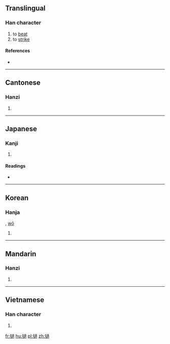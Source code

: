 {{also|挝}}
==Translingual==

===Han character===
{{Han char|rn=64|rad=手|as=13|sn=16|four=57032|canj=QYBB,XQYBB|ids=⿰扌過}}

# to [[beat]]
# to [[strike]]

====References====
* {{Han ref|kx=0457.230|dkj=12778|dj=0806.060|hdz=31947.030|uh=64BE|ud=25790|bh=BEE2|bd=48866}}

----

==Cantonese==

===Hanzi===
{{yue-hanzi|jyut=[[gwo1]], [[zaa1]]|y=gwo1, ja1|sim=挝}}

# {{defn|lang=yue|sort=手13}}

----

==Japanese==

===Kanji===
{{ja-kanji|grade=|rs=手13}}

# {{defn|lang=ja|sort=手13}}

====Readings====
* {{ja-readings|on=[[た]] (ta), [[て]] (te), [[か]] (ka)|kun=[[うつ]] (utsu)}}

----

==Korean==

===Hanja===
{{ko-hanja|hangeul=과|eumhun=|rv=gwa|mr=kwa|y=kwa}}, [[wō]]

# {{defn|lang=ko|sort=手13}}

----

==Mandarin==

===Hanzi===
{{cmn-hanzi|sim=挝|pin=[[wō]] ([[wo1]]), [[zhuā]] ([[zhua1]])|wg=wo<sup>1</sup>, chua<sup>1</sup>}}

# {{defn|lang=cmn|sort=手13}}

----

==Vietnamese==

===Han character===
{{vi-hantu|[[quờ]], [[qua]], [[quơ]], [[quớ]]|rs=手13}}

# {{defn|lang=vi|sort=手13}}

[[fr:撾]]
[[hu:撾]]
[[pl:撾]]
[[zh:撾]]